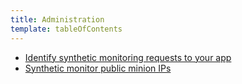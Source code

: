 ```yaml
---
title: Administration
template: tableOfContents
---
```


* [Identify synthetic monitoring requests to your app](/docs/synthetics/synthetic-monitoring/administration/identify-synthetic-monitoring-requests-your-app)
* [Synthetic monitor public minion IPs](/docs/synthetics/synthetic-monitoring/administration/synthetic-public-minion-ips)
